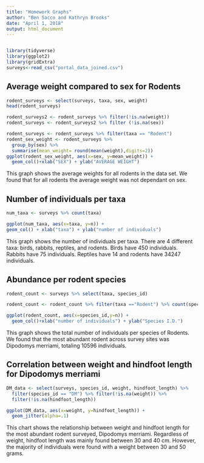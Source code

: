 ```yaml
---
title: "Homework Graphs"
author: "Ben Sacco and Kathryn Brooks"
date: "April 1, 2018"
output: html_document
---
```


```r
```
```r
library(tidyverse)
library(ggplot2)
library(gridExtra)
surveys<-read_csv("portal_data_joined.csv")

```




## Average weight compared to sex for Rodents

```r
rodent_surveys <- select(surveys, taxa, sex, weight)
head(rodent_surveys)

```

```r

rodent_surveys2 <- rodent_surveys %>% filter(!is.na(weight))
rodent_surveys <- rodent_surveys2 %>% filter (!is.na(sex))                     

rodent_surveys <- rodent_surveys %>% filter(taxa == "Rodent")
rodent_sex_weight <- rodent_surveys %>%
  group_by(sex) %>%
  summarise(mean_weight= round(mean(weight),digits=2))
ggplot(rodent_sex_weight, aes(x=sex, y=mean_weight)) +
  geom_col()+xlab("SEX") + ylab("AVERAGE WEIGHT")
```

This graph shows the average weights for all rodents in the data set.  We found that for all rodents the average weight was not dependant on sex.

## Number of individuals per taxa

```r
num_taxa <- surveys %>% count(taxa) 

ggplot(num_taxa, aes(x=taxa, y=n)) +
geom_col() + xlab("taxa") + ylab("number of individuals")
```

This graph shows the number of individuals per taxa. There are 4 different taxa: birds, rabbits, reptiles, and rodents. Birds have 450 individuals. Rabbits have 75 individuals. Reptiles have 14 and rodents have 34247 individuals.

## Abundance per rodent species

```r
rodent_count <- surveys %>% select(taxa, species_id)

rodent_count <- rodent_count %>% filter(taxa =="Rodent") %>% count(species_id)

ggplot(rodent_count, aes(x=species_id,y=n)) +
  geom_col()+xlab("number of individuals") + ylab("Species I.D.")
```

This graph shows the total number of individuals per species of Rodents.  We found that the most abundant rodent across survey sites was Dipodomys merriami, totaling 10596 individuals.

## Correlation between weight and hindfoot length for Dipodomys merriami

```r
DM_data <- select(surveys, species_id, weight, hindfoot_length) %>% 
  filter(species_id == "DM") %>% filter(!is.na(weight)) %>% 
  filter(!is.na(hindfoot_length))

ggplot(DM_data, aes(x=weight, y=hindfoot_length)) + 
  geom_jitter(alpha=.1)
```
This chart shows the relationship between weight and hindfoot length for the most abundant rodent surveyed, Dipodomys merriami. Regardless of weight, hindfoot length was mainly found between 30 and 40 cm. However, the majority of individuals were found with a weight between 30 and 50 grams.
